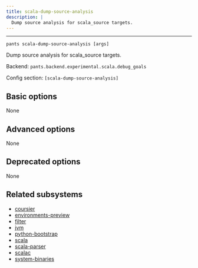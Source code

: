 ```yaml
---
title: scala-dump-source-analysis
description: |
  Dump source analysis for scala_source targets.
---
```



---

```
pants scala-dump-source-analysis [args]
```

Dump source analysis for scala_source targets.

Backend: <span className="color--primary">`pants.backend.experimental.scala.debug_goals`</span>

Config section: <span className="color--primary">`[scala-dump-source-analysis]`</span>

<span className={styles.options}>

## Basic options

None

## Advanced options

None

## Deprecated options

None

## Related subsystems

- [coursier](../subsystems/coursier.mdx)
- [environments-preview](../subsystems/environments-preview.mdx)
- [filter](../subsystems/filter.mdx)
- [jvm](../subsystems/jvm.mdx)
- [python-bootstrap](../subsystems/python-bootstrap.mdx)
- [scala](../subsystems/scala.mdx)
- [scala-parser](../subsystems/scala-parser.mdx)
- [scalac](../subsystems/scalac.mdx)
- [system-binaries](../subsystems/system-binaries.mdx)

</span>
